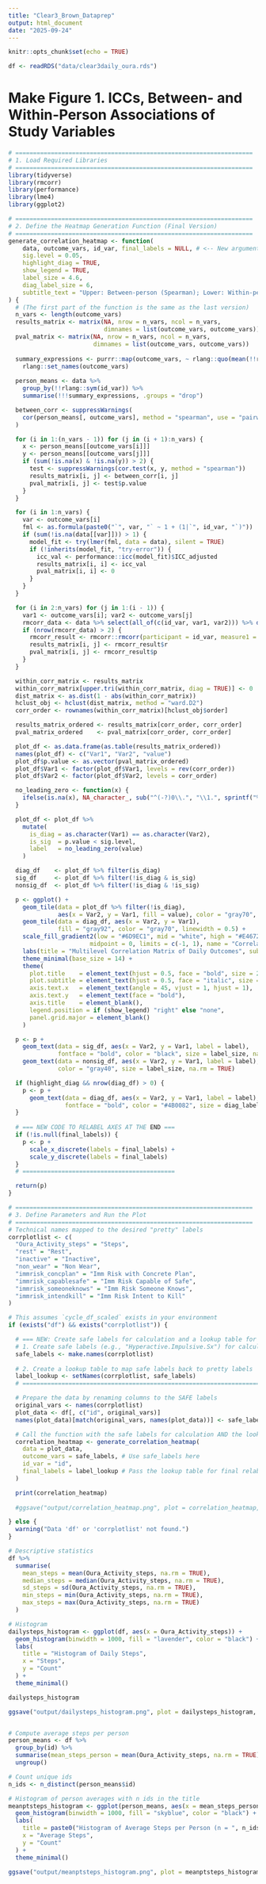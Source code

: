 ```yaml
---
title: "Clear3_Brown_Dataprep"
output: html_document
date: "2025-09-24"
---
```


```r
knitr::opts_chunk$set(echo = TRUE)
```

``` r
df <- readRDS("data/clear3daily_oura.rds")
```


# Make Figure 1. ICCs, Between- and Within-Person Associations of Study Variables

```r
# ===================================================================
# 1. Load Required Libraries
# ===================================================================
library(tidyverse)
library(rmcorr)
library(performance)
library(lme4)
library(ggplot2)
```

```r
# ===================================================================
# 2. Define the Heatmap Generation Function (Final Version)
# ===================================================================
generate_correlation_heatmap <- function(
    data, outcome_vars, id_var, final_labels = NULL, # <-- New argument
    sig.level = 0.05,
    highlight_diag = TRUE,
    show_legend = TRUE,
    label_size = 4.6,
    diag_label_size = 6,
    subtitle_text = "Upper: Between-person (Spearman); Lower: Within-person (rmcorr); Diagonal: ICC"
) {
  # (The first part of the function is the same as the last version)
  n_vars <- length(outcome_vars)
  results_matrix <- matrix(NA, nrow = n_vars, ncol = n_vars,
                           dimnames = list(outcome_vars, outcome_vars))
  pval_matrix <- matrix(NA, nrow = n_vars, ncol = n_vars,
                        dimnames = list(outcome_vars, outcome_vars))
  
  summary_expressions <- purrr::map(outcome_vars, ~ rlang::quo(mean(!!rlang::sym(.x), na.rm = TRUE))) %>%
    rlang::set_names(outcome_vars)
    
  person_means <- data %>%
    group_by(!!rlang::sym(id_var)) %>%
    summarise(!!!summary_expressions, .groups = "drop")

  between_corr <- suppressWarnings(
    cor(person_means[, outcome_vars], method = "spearman", use = "pairwise.complete.obs")
  )

  for (i in 1:(n_vars - 1)) for (j in (i + 1):n_vars) {
    x <- person_means[[outcome_vars[i]]]
    y <- person_means[[outcome_vars[j]]]
    if (sum(!is.na(x) & !is.na(y)) > 2) {
      test <- suppressWarnings(cor.test(x, y, method = "spearman"))
      results_matrix[i, j] <- between_corr[i, j]
      pval_matrix[i, j] <- test$p.value
    }
  }

  for (i in 1:n_vars) {
    var <- outcome_vars[i]
    fml <- as.formula(paste0("`", var, "` ~ 1 + (1|`", id_var, "`)"))
    if (sum(!is.na(data[[var]])) > 1) {
      model_fit <- try(lmer(fml, data = data), silent = TRUE)
      if (!inherits(model_fit, "try-error")) {
        icc_val <- performance::icc(model_fit)$ICC_adjusted
        results_matrix[i, i] <- icc_val
        pval_matrix[i, i] <- 0
      }
    }
  }

  for (i in 2:n_vars) for (j in 1:(i - 1)) {
    var1 <- outcome_vars[i]; var2 <- outcome_vars[j]
    rmcorr_data <- data %>% select(all_of(c(id_var, var1, var2))) %>% drop_na()
    if (nrow(rmcorr_data) > 2) {
      rmcorr_result <- rmcorr::rmcorr(participant = id_var, measure1 = var1, measure2 = var2, dataset = rmcorr_data)
      results_matrix[i, j] <- rmcorr_result$r
      pval_matrix[i, j] <- rmcorr_result$p
    }
  }

  within_corr_matrix <- results_matrix
  within_corr_matrix[upper.tri(within_corr_matrix, diag = TRUE)] <- 0
  dist_matrix <- as.dist(1 - abs(within_corr_matrix))
  hclust_obj <- hclust(dist_matrix, method = "ward.D2")
  corr_order <- rownames(within_corr_matrix)[hclust_obj$order]

  results_matrix_ordered <- results_matrix[corr_order, corr_order]
  pval_matrix_ordered    <- pval_matrix[corr_order, corr_order]

  plot_df <- as.data.frame(as.table(results_matrix_ordered))
  names(plot_df) <- c("Var1", "Var2", "value")
  plot_df$p.value <- as.vector(pval_matrix_ordered)
  plot_df$Var1 <- factor(plot_df$Var1, levels = rev(corr_order))
  plot_df$Var2 <- factor(plot_df$Var2, levels = corr_order)

  no_leading_zero <- function(x) {
    ifelse(is.na(x), NA_character_, sub("^(-?)0\\.", "\\1.", sprintf("%.2f", x)))
  }

  plot_df <- plot_df %>%
    mutate(
      is_diag = as.character(Var1) == as.character(Var2),
      is_sig  = p.value < sig.level,
      label   = no_leading_zero(value)
    )

  diag_df    <- plot_df %>% filter(is_diag)
  sig_df     <- plot_df %>% filter(!is_diag & is_sig)
  nonsig_df  <- plot_df %>% filter(!is_diag & !is_sig)

  p <- ggplot() +
    geom_tile(data = plot_df %>% filter(!is_diag),
              aes(x = Var2, y = Var1, fill = value), color = "gray70", linewidth = 0.5) +
    geom_tile(data = diag_df, aes(x = Var2, y = Var1),
              fill = "gray92", color = "gray70", linewidth = 0.5) +
    scale_fill_gradient2(low = "#6D9EC1", mid = "white", high = "#E46726",
                       midpoint = 0, limits = c(-1, 1), name = "Correlation") +
    labs(title = "Multilevel Correlation Matrix of Daily Outcomes", subtitle = subtitle_text) +
    theme_minimal(base_size = 14) +
    theme(
      plot.title    = element_text(hjust = 0.5, face = "bold", size = 20),
      plot.subtitle = element_text(hjust = 0.5, face = "italic", size = 12, margin = margin(b = 6)),
      axis.text.x   = element_text(angle = 45, vjust = 1, hjust = 1),
      axis.text.y   = element_text(face = "bold"),
      axis.title    = element_blank(),
      legend.position = if (show_legend) "right" else "none",
      panel.grid.major = element_blank()
    )

  p <- p +
    geom_text(data = sig_df, aes(x = Var2, y = Var1, label = label),
              fontface = "bold", color = "black", size = label_size, na.rm = TRUE) +
    geom_text(data = nonsig_df, aes(x = Var2, y = Var1, label = label),
              color = "gray40", size = label_size, na.rm = TRUE)

  if (highlight_diag && nrow(diag_df) > 0) {
    p <- p +
      geom_text(data = diag_df, aes(x = Var2, y = Var1, label = label),
                fontface = "bold", color = "#4B0082", size = diag_label_size, na.rm = TRUE)
  }
  
  # === NEW CODE TO RELABEL AXES AT THE END ===
  if (!is.null(final_labels)) {
    p <- p +
      scale_x_discrete(labels = final_labels) +
      scale_y_discrete(labels = final_labels)
  }
  # ===========================================

  return(p)
}
```

```r
# ===================================================================
# 3. Define Parameters and Run the Plot
# ===================================================================
# Technical names mapped to the desired "pretty" labels
corrplotlist <- c(
  "Oura_Activity_steps" = "Steps",
  "rest" = "Rest",
  "inactive" = "Inactive",
  "non_wear" = "Non Wear",
  "immrisk_concplan" = "Imm Risk with Concrete Plan",
  "immrisk_capablesafe" = "Imm Risk Capable of Safe",
  "immrisk_someoneknows" = "Imm Risk Someone Knows",
  "immrisk_intendkill" = "Imm Risk Intent to Kill"
)

# This assumes `cycle_df_scaled` exists in your environment
if (exists("df") && exists("corrplotlist")) {

  # === NEW: Create safe labels for calculation and a lookup table for plotting ===
  # 1. Create safe labels (e.g., "Hyperactive.Impulsive.Sx") for calculations
  safe_labels <- make.names(corrplotlist)
  
  # 2. Create a lookup table to map safe labels back to pretty labels
  label_lookup <- setNames(corrplotlist, safe_labels)
  # ===============================================================================

  # Prepare the data by renaming columns to the SAFE labels
  original_vars <- names(corrplotlist)
  plot_data <- df[, c("id", original_vars)]
  names(plot_data)[match(original_vars, names(plot_data))] <- safe_labels # Use safe_labels here

  # Call the function with the safe labels for calculation AND the lookup table for the final plot
  correlation_heatmap <- generate_correlation_heatmap(
    data = plot_data,
    outcome_vars = safe_labels, # Use safe_labels here
    id_var = "id",
    final_labels = label_lookup # Pass the lookup table for final relabeling
  )

  print(correlation_heatmap)
  
  #ggsave("output/correlation_heatmap.png", plot = correlation_heatmap, width = 9, height = 6)

} else {
  warning("Data 'df' or 'corrplotlist' not found.")
}
```
```r

# Descriptive statistics
df %>%
  summarise(
    mean_steps = mean(Oura_Activity_steps, na.rm = TRUE),
    median_steps = median(Oura_Activity_steps, na.rm = TRUE),
    sd_steps = sd(Oura_Activity_steps, na.rm = TRUE),
    min_steps = min(Oura_Activity_steps, na.rm = TRUE),
    max_steps = max(Oura_Activity_steps, na.rm = TRUE)
  )

# Histogram
dailysteps_histogram <- ggplot(df, aes(x = Oura_Activity_steps)) +
  geom_histogram(binwidth = 1000, fill = "lavender", color = "black") +
  labs(
    title = "Histogram of Daily Steps",
    x = "Steps",
    y = "Count"
  ) +
  theme_minimal()

dailysteps_histogram

ggsave("output/dailysteps_histogram.png", plot = dailysteps_histogram, width = 6, height = 4)


# Compute average steps per person
person_means <- df %>%
  group_by(id) %>%
  summarise(mean_steps_person = mean(Oura_Activity_steps, na.rm = TRUE)) %>%
  ungroup()

# Count unique ids
n_ids <- n_distinct(person_means$id)

# Histogram of person averages with n ids in the title
meanptsteps_histogram <- ggplot(person_means, aes(x = mean_steps_person)) +
  geom_histogram(binwidth = 1000, fill = "skyblue", color = "black") +
  labs(
    title = paste0("Histogram of Average Steps per Person (n = ", n_ids, " participants)"),
    x = "Average Steps",
    y = "Count"
  ) +
  theme_minimal()

ggsave("output/meanptsteps_histogram.png", plot = meanptsteps_histogram, width = 6, height = 4)


```